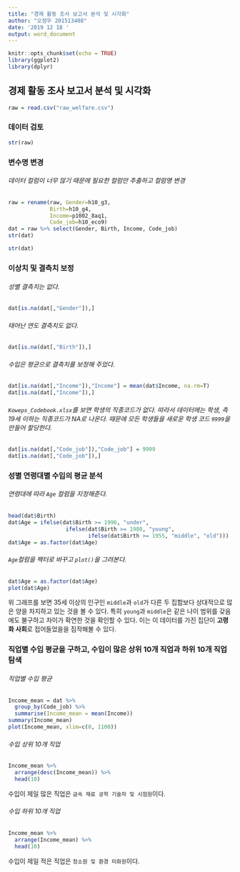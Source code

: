 ```yaml
---
title: "경제 활동 조사 보고서 분석 및 시각화"
author: "오정우 201513408"
date: '2019 12 18 '
output: word_document
---
```


```r
knitr::opts_chunk$set(echo = TRUE)
library(ggplot2)
library(dplyr)
```

## 경제 활동 조사 보고서 분석 및 시각화
```r
raw = read.csv("raw_welfare.csv")
```

### 데이터 검토
```r
str(raw)
```

### 변수명 변경
###### 데이터 컬럼이 너무 많기 때문에 필요한 컬럼만 추출하고 컬럼명 변경
```r
raw = rename(raw, Gender=h10_g3, 
             Birth=h10_g4, 
             Income=p1002_8aq1,
             Code_job=h10_eco9)
dat = raw %>% select(Gender, Birth, Income, Code_job)
str(dat)
```
```r
str(dat)
```

### 이상치 및 결측치 보정
###### 성별 결측치는 없다.
```r
dat[is.na(dat[,"Gender"]),]
```


###### 태어난 연도 결측치도 없다.
```r
dat[is.na(dat[,"Birth"]),]
```


###### 수입은 평균으로 결측치를 보정해 주었다.
```r
dat[is.na(dat[,"Income"]),"Income"] = mean(dat$Income, na.rm=T)
dat[is.na(dat[,"Income"]),]
```


###### `Koweps_Codebook.xlsx`를 보면 학생의 직종코드가 없다. 따라서 데이터에는 학생, 측 19세 이하는 직종코드가 NA로 나온다. 때문에 모든 학생들을 새로운 학생 코드 `9999`을 만들어 할당한다.
```r
dat[is.na(dat[,"Code_job"]),"Code_job"] = 9999
dat[is.na(dat[,"Code_job"]),]
```


### 성별 연령대별 수입의 평균 분석

###### 연령대에 따라 `Age` 컬럼을 지정해준다.
```r
head(dat$Birth)
dat$Age = ifelse(dat$Birth >= 1996, "under",
                  ifelse(dat$Birth >= 1980, "young",
                         ifelse(dat$Birth >= 1955, "middle", "old")))
dat$Age = as.factor(dat$Age)
```


###### `Age`컬럼을 팩터로 바꾸고 `plot()`을 그려본다.
```r
dat$Age = as.factor(dat$Age)
plot(dat$Age)
```

위 그래프를 보면 35세 이상의 인구인 `middle`과 `old`가 다른 두 집합보다 상대적으로 많은 양을 차지하고 있는 것을 볼 수 있다.
특히 `young`과 `middle`은 같은 나이 범위를 갖음에도 불구하고 차이가 확연한 것을 확인할 수 있다.
이는 이 데이터를 가진 집단이 **고령화 사회**로 접어들었을을 짐작해볼 수 있다.


### 직업별 수입 평균을 구하고, 수입이 많은 상위 10개 직업과 하위 10개 직업 탐색

###### 직업별 수입 평균 
```r
Income_mean = dat %>% 
  group_by(Code_job) %>% 
  summarise(Income_mean = mean(Income))
summary(Income_mean)
plot(Income_mean, xlim=c(0, 1100))
```


###### 수입 상위 10개 직업
```r
Income_mean %>% 
  arrange(desc(Income_mean)) %>% 
  head(10)
```

수입이 제일 많은 직업은 `금속 재료 공학 기술자 및 시험원`이다.


###### 수입 하위 10개 직업
```r
Income_mean %>% 
  arrange(Income_mean) %>% 
  head(10)
```

수입이 제일 적은 직업은 `청소원 및 환경 미화원`이다.